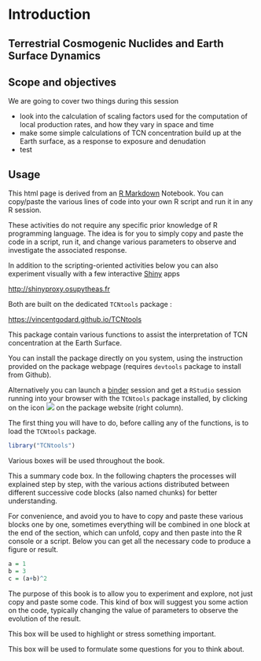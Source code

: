 # Introduction

## Terrestrial Cosmogenic Nuclides and Earth Surface Dynamics

## Scope and objectives 

We are going to cover two things during this session

-   look into the calculation of scaling factors used for the computation of local production rates, and how they vary in space and time
-   make some simple calculations of TCN concentration build up at the Earth surface, as a response to exposure and denudation
- test


## Usage

This html page is derived from an [R Markdown](http://rmarkdown.rstudio.com) Notebook.
You can copy/paste the various lines of code into your own R script and run it in any R session.

These activities do not require any specific prior knowledge of R programming language.
The idea is for you to simply copy and paste the code in a script, run it, and change various parameters to observe and investigate the associated response.

In addition to the scripting-oriented activities below you can also experiment visually with a few interactive [Shiny](https://shiny.rstudio.com) apps

<http://shinyproxy.osupytheas.fr>

Both are built on the dedicated `TCNtools` package :

<https://vincentgodard.github.io/TCNtools>

This package contain various functions to assist the interpretation of TCN concentration at the Earth Surface.

You can install the package directly on you system, using the instruction provided on the package webpage (requires `devtools` package to install from Github).

<!-- Alternatively launch a [binder](https://mybinder.org/) session and get a `RStudio` session running into your browser with the `TCNtools` package installed, by clicking on the following icon [![binder](images/binder.svg)](https://mybinder.org/v2/gh/VincentGodard/TCNtools/main?urlpath=rstudio). -->

Alternatively you can launch a [binder](https://mybinder.org/) session and get a `RStudio` session running into your browser with the `TCNtools` package installed, by clicking on the icon ![](images/binder.svg) on the package website (right column).

<!-- You can launch the binder by clicking on the icon ![](images/binder.svg) on the package website (right column). -->

The first thing you will have to do, before calling any of the functions, is to load the `TCNtools` package.

```r
library("TCNtools")
```

Various boxes will be used throughout the book.

:::: {.codebox .codeimage data-latex="code"}
This a summary code box. 
In the following chapters the processes will explained step by step, with the various actions distributed between different successive code blocks (also named chunks) for better understanding.

For convenience, and avoid you to have to copy and paste these various blocks one by one, sometimes everything will be combined in one block at the end of the section, which can unfold, copy and then paste into the R console or a script.
Below you can get all the necessary code to produce a figure or result.
```r
a = 1
b = 3
c = (a+b)^2
```
::::


:::: {.actionbox .actionimage data-latex="action"}
The purpose of this book is to allow you to experiment and explore, not just copy and paste some code.
This kind of box will suggest you some action on the code, typically changing the value of parameters to observe the evolution of the result.
::::

:::: {.notebox .noteimage data-latex="note"}
This box will be used to highlight or stress something important.
::::

:::: {.questionbox .questionimage data-latex="question"}
This box will be used to formulate some questions for you to think about.
::::



